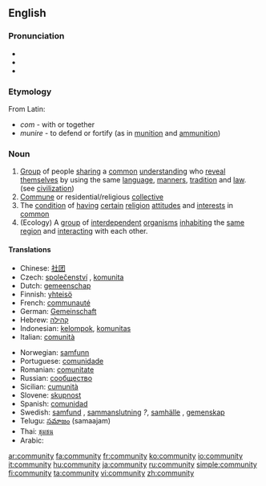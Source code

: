 ==English==

===Pronunciation===
*{{IPA|/k(ə)ˈmjunəti/ or /k(ə)ˈmjunəɾi/}}
*{{audio|en-us-community.ogg|Audio (US)}}
*{{audio|en-ca-community.ogg|Audio (CA)}}

===Etymology===
From Latin:
* ''com'' - with or together
* ''munire'' - to defend or fortify (as in [[munition]] and [[ammunition]])

===Noun===
{{en-noun|communit|ies}}

# [[Group]] of people [[sharing]] a [[common]] [[understanding]] who [[reveal]] [[themselves]] by using the same [[language]], [[manners]], [[tradition]] and [[law]]. (see [[civilization]])
# [[Commune]] or residential/religious [[collective]]
# The [[condition]] of [[having]] [[certain]] [[religion]] [[attitudes]] and [[interests]] in [[common]]
# (Ecology) A [[group]] of [[interdependent]]  [[organisms]] [[inhabiting]] the [[same]] [[region]] and [[interacting]] with each other.

====Translations====
{{top}}
*Chinese: [[社团]]
*Czech: [[společenství]] {{n}}, [[komunita]] {{f}}
*Dutch: [[gemeenschap]] {{f}}
*Finnish: [[yhteisö]]
*French: [[communauté]] {{f}}
*German: [[Gemeinschaft]] {{f}}
*Hebrew: [[קהילה]] {{n}}
*Indonesian: [[kelompok]], [[komunitas]]
*Italian: [[comunità]] {{f}}
{{mid}}
*Norwegian: [[samfunn]] {{n}}
*Portuguese: [[comunidade]] {{f}}
*Romanian: [[comunitate]] {{f}}
*Russian: [[:ru:сообщество|сообщество]] {{n}}
*Sicilian: [[cumunità]] {{f}}
*Slovene: [[skupnost]] {{f}}
*Spanish: [[comunidad]] {{f}}
*Swedish: [[samfund]] {{c}}, [[sammanslutning]] ''?'', [[samhälle]] {{c}}, [[gemenskap]] {{c}}
*Telugu: [[సమాజం]] (samaajam)
*Thai: [[ชุมชน]]
*Arabic: {{ARchar|[[جماعة]],[[جالية]]}}
{{bottom}}

[[ar:community]]
[[fa:community]]
[[fr:community]]
[[ko:community]]
[[io:community]]
[[it:community]]
[[hu:community]]
[[ja:community]]
[[ru:community]]
[[simple:community]]
[[fi:community]]
[[ta:community]]
[[vi:community]]
[[zh:community]]
